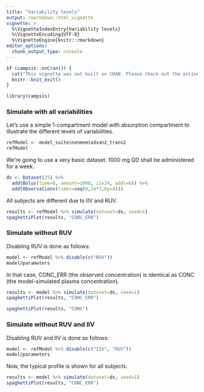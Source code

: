 ```yaml
---
title: "Variability levels"
output: rmarkdown::html_vignette
vignette: >
  %\VignetteIndexEntry{Variability levels}
  %\VignetteEncoding{UTF-8}
  %\VignetteEngine{knitr::rmarkdown}
editor_options: 
  chunk_output_type: console
---
```


```r
if (campsis::onCran()) {
  cat("This vignette was not built on CRAN. Please check out the online version [here](https://calvagone.github.io/campsis.doc/articles/v02_uncertainties.html).")
  knitr::knit_exit()
}
```

```r
library(campsis)
```

### Simulate with all variabilities

Let's use a simple 1-compartment model with absorption compartment to illustrate the different levels of variabilities.

```r
refModel <- model_suite$nonmem$advan2_trans2
refModel
```

We're going to use a very basic dataset. 1000 mg QD shall be administered for a week.

```r
ds <- Dataset(25) %>%
  add(Bolus(time=0, amount=1000, ii=24, addl=6)) %>%
  add(Observations(times=seq(0,24*7,by=4)))
```

All subjects are different due to IIV and RUV.

```r
results <- refModel %>% simulate(dataset=ds, seed=1)
spaghettiPlot(results, "CONC_ERR")
```

### Simulate without RUV

Disabling RUV is done as follows:

```r
model <- refModel %>% disable(c("RUV"))
model@parameters
```

In that case, CONC_ERR (the observed concentration) is identical as CONC (the model-simulated plasma concentration).

```r
results <- model %>% simulate(dataset=ds, seed=1)
spaghettiPlot(results, "CONC_ERR")
```

```r
spaghettiPlot(results, "CONC")
```

### Simulate without RUV and IIV

Disabling RUV and IIV is done as follows:

```r
model <- refModel %>% disable(c("IIV", "RUV"))
model@parameters
```

Now, the typical profile is shown for all subjects.

```r
results <- model %>% simulate(dataset=ds, seed=1)
spaghettiPlot(results, "CONC_ERR")
```
